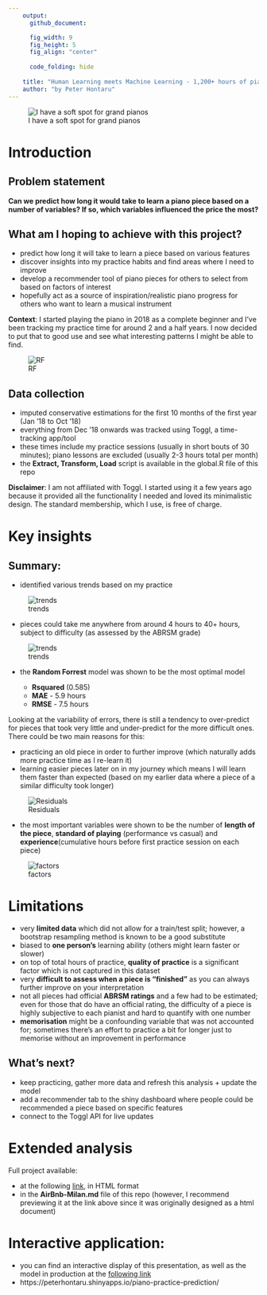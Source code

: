 ```yaml
---
    output:
      github_document:

      fig_width: 9
      fig_height: 5
      fig_align: "center"
    
      code_folding: hide
      
    title: "Human Learning meets Machine Learning - 1,200+ hours of piano practice"
    author: "by Peter Hontaru"
---
```


![I have a soft spot for grand pianos](www/piano.jpg)

# Introduction

## Problem statement

**Can we predict how long it would take to learn a piano piece based on a number of variables? If so, which variables influenced the price the most?**

## What am I hoping to achieve with this project?

* predict how long it will take to learn a piece based on various features
* discover insights into my practice habits and find areas where I need to improve
* develop a recommender tool of piano pieces for others to select from based on factors of interest
* hopefully act as a source of inspiration/realistic piano progress for others who want to learn a musical instrument

**Context**: I started playing the piano in 2018 as a complete beginner and I've been tracking my practice time for around 2 and a half years. I now decided to put that to good use and see what interesting patterns I might be able to find.

![RF](figs/unnamed-chunk-3-1.png)

## Data collection

* imputed conservative estimations for the first 10 months of the first year (Jan '18 to Oct '18)
* everything from Dec '18 onwards was tracked using Toggl, a time-tracking app/tool
* these times include my practice sessions (usually in short bouts of 30 minutes); piano lessons are excluded (usually 2-3 hours total per month)
* the **Extract, Transform, Load** script is available in the global.R file of this repo

**Disclaimer**: I am not affiliated with Toggl. I started using it a few years ago because it provided all the functionality I needed and loved its minimalistic design. The standard membership, which I use, is free of charge.

# Key insights

## Summary:

* identified various trends based on my practice

![trends](figs/unnamed-chunk-5-1.png)

* pieces could take me anywhere from around 4 hours to 40+ hours, subject to difficulty (as assessed by the ABRSM grade)

![trends](figs/unnamed-chunk-15-1.png)

* the **Random Forrest** model was shown to be the most optimal model

  - **Rsquared** (0.585)
  - **MAE** - 5.9 hours 
  - **RMSE** - 7.5 hours
  
Looking at the variability of errors, there is still a tendency to over-predict for pieces that took very little and under-predict for the more difficult ones. There could be two main reasons for this:

* practicing an old piece in order to further improve (which naturally adds more practice time as I re-learn it)
* learning easier pieces later on in my journey which means I will learn them faster than expected (based on my earlier data where a piece of a similar difficulty took longer)
  
![Residuals](www/residuals.png)

* the most important variables were shown to be the number of **length of the piece**, **standard of playing** (performance vs casual) and **experience**(cumulative hours before first practice session on each piece)

![factors](figs/factors-1.png)

# Limitations

* very **limited data** which did not allow for a train/test split; however, a bootstrap resampling method is known to be a good substitute
* biased to **one person's** learning ability (others might learn faster or slower)
* on top of total hours of practice, **quality of practice** is a significant factor which is not captured in this dataset
* very **difficult to assess when a piece is "finished"** as you can always further improve on your interpretation
* not all pieces had official **ABRSM ratings** and a few had to be estimated; even for those that do have an official rating, the difficulty of a piece is highly subjective to each pianist and hard to quantify with one number
* **memorisation** might be a confounding variable that was not accounted for; sometimes there's an effort to practice a bit for longer just to memorise without an improvement in performance

## What's next?

* keep practicing, gather more data and refresh this analysis + update the model
* add a recommender tab to the shiny dashboard where people could be recommended a piece based on specific features
* connect to the Toggl API for live updates

# Extended analysis

Full project available:

* at the following [link](http://htmlpreview.github.io/?https://github.com/peterhontaru/Price-Prediction-Airbnb-Milan-Apartments/blob/master/AirBnb-Milan.html), in HTML format
* in the **AirBnb-Milan.md** file of this repo (however, I recommend previewing it at the link above since it was originally designed as a html document)

# Interactive application:

* you can find an interactive display of this presentation, as well as the model in production at the [following link](https://peterhontaru.shinyapps.io/piano-practice-prediction/)
* https://peterhontaru.shinyapps.io/piano-practice-prediction/